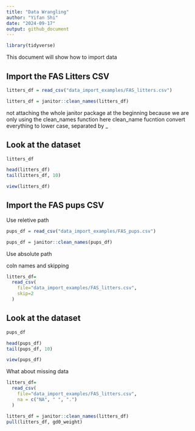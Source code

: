 ```yaml
---
title: "Data Wrangling"
author: "Yifan Shi"
date: "2024-09-17"
output: github_document
---
```


```r
library(tidyverse)

```


This document will show how to import data

## Import the FAS Litters CSV

```r
litters_df = read_csv("data_import_examples/FAS_litters.csv")

litters_df = janitor::clean_names(litters_df)
```
not attaching the whole janitor package at the beginning because we are only using the clean_names function here 
clean_name fucntion convert everything to lower case, separated by _ 

## Look at the dataset
```r
litters_df

head(litters_df)
tail(litters_df, 10)
```

```r
view(litters_df)
```

## Import the FAS pups CSV

Use reletive path
```r
pups_df = read_csv("data_import_examples/FAS_pups.csv")

pups_df = janitor::clean_names(pups_df)
```

Use absolute path

coln names and skipping 
```r
litters_df=
  read_csv(
    file="data_import_examples/FAS_litters.csv",
    skip=2
  )
```

## Look at the dataset
```r
pups_df

head(pups_df)
tail(pups_df, 10)
```

```r
view(pups_df)
```



What about missing data

```r
litters_df=
  read_csv(
    file="data_import_examples/FAS_litters.csv",
    na = c("NA", " ", ".")
  )

litters_df = janitor::clean_names(litters_df)
pull(litters_df, gd0_weight)
```


